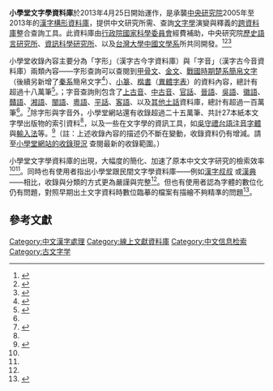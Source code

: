 '''小學堂文字學資料庫'''於2013年4月25日開始運作，是承襲[[中央研究院|中央研究院]]2005年至2013年的[[動態組字#漢字構形資料庫|漢字構形資料庫]]，提供中文研究所需、查詢[[文字学|文字學]]演變與釋義的[[關聯式資料庫管理系統|跨資料庫]]整合查詢工具。此資料庫由[[中華民國科技部|行政院國家科學委員會]]經費補助，中央研究院[[中央研究院歷史語言研究所|歷史語言研究所]]、[[中央研究院資訊科學研究所|資訊科學研究所]]、以及[[國立臺灣大學|台灣大學]][[中國語文學系|中國文學系]]所共同開發。<ref name=":0">{{Cite web|url=http://digitalarchives.tw/site_detail.jsp?id=6071|title=網站成果資源:小學堂文字學資料庫-數位典藏與數位學習國家型科技計畫成果入口網|accessdate=2016-08-12|work=digitalarchives.tw|archive-date=2019-12-08|archive-url=https://web.archive.org/web/20191208010411/https://digitalarchives.tw/site_detail.jsp?id=6071|dead-url=no}}</ref><ref name=":1">{{Cite web|url=http://sa.ylib.com/MagCont.aspx?Unit=columns&id=2793|title=科學人雜誌 - 甲骨文研究的數位福音|accessdate=2016-08-12|work=sa.ylib.com|archive-date=2016-05-08|archive-url=https://web.archive.org/web/20160508095152/http://sa.ylib.com/MagCont.aspx?Unit=columns&id=2793|dead-url=no}}</ref><ref>{{Cite journal|title=小學堂文字學資料庫について : 古文字の検索を中心として (2012 2013 レビュー&リソース紹介)|url=http://ci.nii.ac.jp/naid/40019894866/|last=佐藤|first=信弥|date=2013-10-01|journal=漢字文献情報処理研究|issue=14|pages=169–172|access-date=2016-08-14|archive-date=2019-12-17|archive-url=https://web.archive.org/web/20191217084905/https://ci.nii.ac.jp/naid/40019894866|dead-url=no}}</ref>

<!-- 收錄內容 -->小學堂收錄內容主要分為「字形」（漢字古今字資料庫）與「字音」（漢字古今音資料庫）兩類內容——字形查詢可以查閱到[[甲骨文|甲骨文]]、[[金文|金文]]、[[戰國|戰國時期]][[楚文化|楚系]][[簡帛|簡帛文字]]（後續另新增了[[秦国|秦系]]簡帛文字<ref name=":2">{{Cite web|url=https://zhuanlan.zhihu.com/p/19808732|title=汉字科普网站推荐（一）——小学堂|accessdate=2016-08-14|author=趙瑾昀|date=2014-07-25|publisher=知乎專欄|archive-date=2020-07-05|archive-url=https://web.archive.org/web/20200705180600/https://zhuanlan.zhihu.com/p/19808732|dead-url=no}}</ref>）、[[小篆|小篆]]、[[楷书|楷書]]（[[異體字表|異體字表]]）的資料內容，總計有超過十八萬筆<ref>{{Cite web|url=http://guides.lib.ku.edu/c.php?g=94976&p=618520|title=China Studies: Online Dictionaries and Resources - Xiao xue tang|accessdate=2016-08-14|author=|date=|publisher=University of Kansas Libraries|archive-date=2019-12-05|archive-url=https://web.archive.org/web/20191205174706/https://guides.lib.ku.edu/c.php?g=94976&p=618520|dead-url=no}}</ref>。；字音查詢則包含了[[上古汉语|上古音]]、[[中古汉语|中古音]]、[[官话|官話]]、[[晋语|晉語]]、[[吴语|吳語]]、[[徽语|徽語]]、[[贛語|贛語]]、[[湘语|湘語]]、[[闽语|閩語]]、[[粤语|粵語]]、[[廣西平話|平話]]、[[客家语|客語]]、以及[[土话|其他土話]]資料庫，總計有超過一百萬筆<ref name=":2" />。<ref>{{Cite web|url=http://xiaoxue.iis.sinica.edu.tw/Content/Files/xiaoxue-Database_Connection.pdf|title=小學堂資料庫銜接機制簡介|accessdate=2016-08-14|author=|date=2013-05-07|publisher=中央研究院資訊科學研究所|archive-date=2020-09-25|archive-url=https://web.archive.org/web/20200925092946/https://xiaoxue.iis.sinica.edu.tw/Content/Files/xiaoxue-Database_Connection.pdf|dead-url=no}}</ref>除字形與字音外，小學堂網站還有收錄超過二十五萬筆、共計27本紙本文字學出版物的索引資料<ref name=":2" />，以及一些在文字學的資訊工具，如[[吳守禮|吳守禮]][[臺灣方音符號|台語注音]][[字体|字體]]與[[输入法|輸入法]]等。<ref>{{Cite web|url=http://xiaoxue.iis.sinica.edu.tw/About/About|title=小學堂文字學資料庫 簡介|accessdate=2016-08-14|author=|date=|publisher=|archive-date=2021-01-13|archive-url=https://web.archive.org/web/20210113043407/https://xiaoxue.iis.sinica.edu.tw/About/About|dead-url=no}}</ref>（註：上述收錄內容的描述仍不斷在變動，收錄資料仍有增減。請至[http://xiaoxue.iis.sinica.edu.tw/Statistics/Statistics 小學堂網站的收錄現況] {{Wayback|url=http://xiaoxue.iis.sinica.edu.tw/Statistics/Statistics |date=20200925093941 }}查閱最新的收錄範圍。）

<!-- 影響 -->小學堂文字學資料庫的出現，大幅度的簡化、加速了原本中文文字研究的檢索效率<ref name=":1" /><ref name=":2" />。同時也有使用者指出小學堂跟民間文字學資料庫——例如[http://www.chineseetymology.org/CharacterEtymology.aspx?characterInput=車&submitButton1=Etymology 漢字叔叔] 或[[汉典|漢典]] ——相比，收錄與分類的方式更為嚴謹與完整<ref name=":2" />。但也有使用者認為字體的數位化仍有問題，對照早期出土文字資料時數位臨摹的檔案有描繪不夠精準的問題<ref>{{Cite web|url=http://blog.yam.com/ebag/article/59804384|title=篆來撰去: 中研院「小學堂楚系簡帛文字資料庫」 - yam天空部落|accessdate=2016-08-12|archive-date=2017-01-13|archive-url=https://web.archive.org/web/20170113015950/http://blog.yam.com/ebag/article/59804384|dead-url=yes}}</ref>。

== 參考文獻 ==
{{reflist}}

[[Category:中文漢字處理|Category:中文漢字處理]]
[[Category:線上文獻資料庫|Category:線上文獻資料庫]]
[[Category:中文信息检索|Category:中文信息检索]]
[[Category:古文字学|Category:古文字学]]